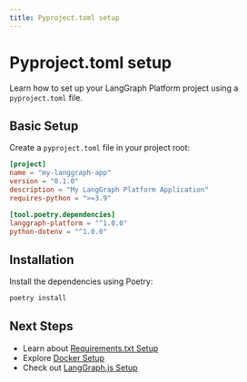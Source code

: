 ```yaml
---
title: Pyproject.toml setup
---
```


# Pyproject.toml setup

Learn how to set up your LangGraph Platform project using a `pyproject.toml` file.

## Basic Setup

Create a `pyproject.toml` file in your project root:

```toml
[project]
name = "my-langgraph-app"
version = "0.1.0"
description = "My LangGraph Platform Application"
requires-python = ">=3.9"

[tool.poetry.dependencies]
langgraph-platform = "^1.0.0"
python-dotenv = "^1.0.0"
```

## Installation

Install the dependencies using Poetry:

```bash
poetry install
```

## Next Steps

- Learn about [Requirements.txt Setup](/langgraph-platform/app-setup/requirements-txt)
- Explore [Docker Setup](/langgraph-platform/app-setup/dockerfile)
- Check out [LangGraph.js Setup](/langgraph-platform/app-setup/langgraph-js) 